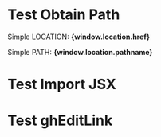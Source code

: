 

# Test Obtain Path

<p>
  Simple LOCATION: <strong>{window.location.href}</strong>
</p>

<p>
  Simple PATH: <strong>{window.location.pathname}</strong>
</p>

# Test Import JSX

<dumbTest />

# Test ghEditLink

<ghEditLink />
